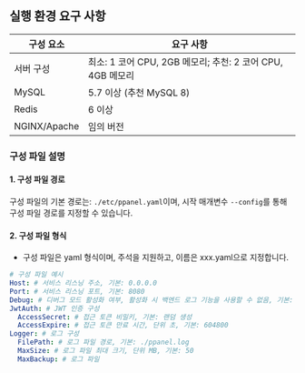 ## 실행 환경 요구 사항

| 구성 요소    | 요구 사항                                                  |
| ------------ | ---------------------------------------------------------- |
| 서버 구성    | 최소: 1 코어 CPU, 2GB 메모리; 추천: 2 코어 CPU, 4GB 메모리 |
| MySQL        | 5.7 이상 (추천 MySQL 8)                                    |
| Redis        | 6 이상                                                     |
| NGINX/Apache | 임의 버전                                                  |

### 구성 파일 설명

#### 1. 구성 파일 경로

구성 파일의 기본 경로는: `./etc/ppanel.yaml`이며, 시작 매개변수 `--config`를 통해 구성 파일 경로를 지정할 수 있습니다.

#### 2. 구성 파일 형식

- 구성 파일은 yaml 형식이며, 주석을 지원하고, 이름은 xxx.yaml으로 지정합니다.

```yaml
# 구성 파일 예시
Host: # 서비스 리스닝 주소, 기본: 0.0.0.0
Port: # 서비스 리스닝 포트, 기본: 8080
Debug: # 디버그 모드 활성화 여부, 활성화 시 백엔드 로그 기능을 사용할 수 없음, 기본: false
JwtAuth: # JWT 인증 구성
  AccessSecret: # 접근 토큰 비밀키, 기본: 랜덤 생성
  AccessExpire: # 접근 토큰 만료 시간, 단위 초, 기본: 604800
Logger: # 로그 구성
  FilePath: # 로그 파일 경로, 기본: ./ppanel.log
  MaxSize: # 로그 파일 최대 크기, 단위 MB, 기본: 50
  MaxBackup: # 로그 파일
```



<Giscus />
